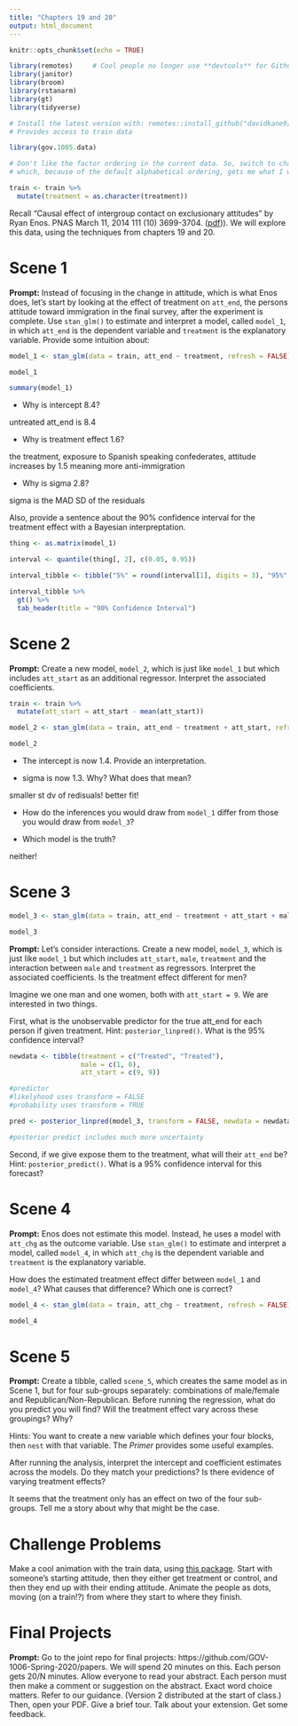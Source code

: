 ```yaml
---
title: "Chapters 19 and 20"
output: html_document
---
```


```r
knitr::opts_chunk$set(echo = TRUE)

library(remotes)     # Cool people no longer use **devtools** for Github installs.
library(janitor)
library(broom)
library(rstanarm)
library(gt)
library(tidyverse)

# Install the latest version with: remotes::install_github("davidkane9/gov.1005.data")
# Provides access to train data

library(gov.1005.data)

# Don't like the factor ordering in the current data. So, switch to character,
# which, because of the default alphabetical ordering, gets me what I want.

train <- train %>% 
  mutate(treatment = as.character(treatment))

```


Recall "Causal effect of intergroup contact on exclusionary attitudes" by Ryan Enos. PNAS March 11, 2014 111 (10) 3699-3704. ([pdf](https://www.pnas.org/content/pnas/111/10/3699.full.pdf%20))). We will explore this data, using the techniques from chapters 19 and 20.


# Scene 1

**Prompt:** Instead of focusing in the change in attitude, which is what Enos does, let's start by looking at the effect of treatment on `att_end`, the persons attitude toward immigration in the final survey, after the experiment is complete. Use  `stan_glm()` to estimate and interpret a model, called `model_1`, in which `att_end` is the dependent variable and `treatment` is the explanatory variable. Provide some intuition about:

```r
model_1 <- stan_glm(data = train, att_end ~ treatment, refresh = FALSE)

model_1

summary(model_1)
```

* Why is intercept 8.4?

untreated att_end is 8.4

* Why is treatment effect 1.6?

the treatment, exposure to Spanish speaking confederates, attitude increases by 1.5 meaning more anti-immigration

* Why is sigma 2.8?

sigma is the MAD SD of the residuals

Also, provide a sentence about the 90% confidence interval for the treatment effect with a Bayesian interpreptation.

```r

thing <- as.matrix(model_1)

interval <- quantile(thing[, 2], c(0.05, 0.95)) 

interval_tibble <- tibble("5%" = round(interval[1], digits = 3), "95%" = round(interval[2], digits = 3))

interval_tibble %>% 
  gt() %>% 
  tab_header(title = "90% Confidence Interval")
```




# Scene 2

**Prompt:** Create a new model, `model_2`, which is just like `model_1` but which includes `att_start` as an additional regressor. Interpret the associated coefficients. 

```r
train <- train %>% 
  mutate(att_start = att_start - mean(att_start))

model_2 <- stan_glm(data = train, att_end ~ treatment + att_start, refresh = FALSE)

model_2
```

* The intercept is now 1.4. Provide an interpretation.



* sigma is now 1.3. Why? What does that mean?

smaller st dv of redisuals! better fit!

* How do the inferences you would draw from `model_1` differ from those you would draw from `model_3`? 

* Which model is the truth?

neither!

# Scene 3

```r

model_3 <- stan_glm(data = train, att_end ~ treatment + att_start + male + treatment*male, refresh = FALSE)

model_3
```

**Prompt:** Let's consider interactions. Create a new model, `model_3`, which is just like `model_1` but which includes `att_start`, `male`, `treatment` and the interaction between `male` and `treatment` as regressors. Interpret the associated coefficients. Is the treatment effect different for men?

Imagine we one man and one women, both with `att_start = 9`. We are interested in two things.

First, what is the unobservable predictor for the true att_end for each person if given treatment. Hint: `posterior_linpred()`. What is the 95% confidence interval?

```r
newdata <- tibble(treatment = c("Treated", "Treated"),
                  male = c(1, 0),
                  att_start = c(9, 9))

#predictor
#likelyhood uses transform = FALSE
#probability uses transform = TRUE

pred <- posterior_linpred(model_3, transform = FALSE, newdata = newdata)

#posterior predict includes much more uncertainty
```


Second, if we give expose them to the treatment, what will their `att_end` be? Hint: `posterior_predict()`. What is a 95% confidence interval for this forecast?


# Scene 4

**Prompt:** Enos does not estimate this model. Instead, he uses a model with `att_chg` as the outcome variable. Use  `stan_glm()` to estimate and interpret a model, called `model_4`, in which `att_chg` is the dependent variable and `treatment` is the explanatory variable.

How does the estimated treatment effect differ between `model_1` and `model_4`? What causes that difference? Which one is correct?

```r
model_4 <- stan_glm(data = train, att_chg ~ treatment, refresh = FALSE)

model_4
```



# Scene 5


**Prompt:** Create a tibble, called `scene_5`, which creates the same model as in Scene 1, but for four sub-groups separately: combinations of male/female and Republican/Non-Republican. Before running the regression, what do you predict you will find? Will the treatment effect vary across these groupings? Why?

Hints: You want to create a new variable which defines your four blocks, then `nest` with that variable. The *Primer* provides some useful examples.

After running the analysis, interpret the intercept and coefficient estimates across the models. Do they match your predictions? Is there evidence of varying treatment effects?

It seems that the treatment only has an effect on two of the four sub-groups. Tell me a story about why that might be the case.



# Challenge Problems

Make a cool animation with the train data, using [this package](https://github.com/daranzolin/d3rain). Start with someone's starting attitude, then they either get treatment or control, and then they end up with their ending attitude. Animate the people as dots, moving (on a train!?) from where they start to where they finish.



# Final Projects

**Prompt:** Go to the joint repo for final projects: https://github.com/GOV-1006-Spring-2020/papers. We will spend 20 minutes on this. Each person gets 20/N minutes. Allow everyone to read your abstract. Each person must then make a comment or suggestion on the abstract. Exact word choice matters. Refer to our guidance. (Version 2 distributed at the start of class.) Then, open your PDF. Give a brief tour. Talk about your extension. Get some feedback.

